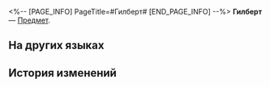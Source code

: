 <%-- [PAGE_INFO]
PageTitle=#Гилберт#
[END_PAGE_INFO] --%>
{{Предмет Инфобокс
|id          = 250130
|Изображение = Предмет Гилберт.png
|Тип         = 
|Инвентарь   = 
|Редкость    = 3
|Эффект      = 
|Описание    = 
}}
'''Гилберт''' — [[Предмет]].

==На других языках==
{{На других языках
|en   = Gilbert
|zhs  = 吉尔伯特
|zht  = 吉伯特
|ja   = ギルバート
|ko   = 길버트
|es   = Gilbert
|fr   = Gilbert
|ru   = Гилберт
|th   = Gilbert
|vi   = Gilbert
|de   = Gilbert
|id   = Gilbert
|pt   = Gilbert
}}

==История изменений==
{{История изменений|3.5}}